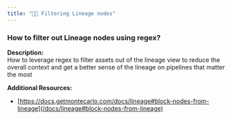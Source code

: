 ```yaml
---
title: "🧑‍🎓 Filtering Lineage nodes"
---
```


### How to filter out Lineage nodes using regex?

**Description:**  
How to leverage regex to filter assets out of the lineage view to reduce the overall context and get a better sense of the lineage on pipelines that matter the most

**Additional Resources:**

* [https://docs.getmontecarlo.com/docs/lineage#block-nodes-from-lineage](/docs/lineage#block-nodes-from-lineage)